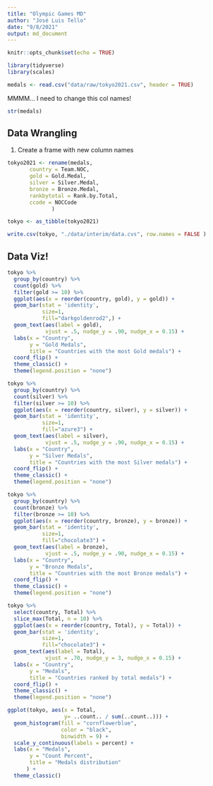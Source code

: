 ```yaml
---
title: "Olympic Games MD"
author: "José Luis Tello"
date: "9/8/2021"
output: md_document
---
```


```r
knitr::opts_chunk$set(echo = TRUE)
```


```r
library(tidyverse)
library(scales)
```


```r
medals <- read.csv("data/raw/tokyo2021.csv", header = TRUE)
```

MMMM... I need to change this col names!

```r
str(medals)
```

## Data Wrangling

1. Create a frame with new column names

```r
tokyo2021 <- rename(medals, 
       country = Team.NOC,
       gold = Gold.Medal,
       silver = Silver.Medal,
       bronze = Bronze.Medal,
       rankbytotal = Rank.by.Total,
       ccode = NOCCode
              )
```


```r
tokyo <- as_tibble(tokyo2021)
```

```r
write.csv(tokyo, "./data/interim/data.cvs", row.names = FALSE )
```


## Data Viz!

```r
tokyo %>% 
  group_by(country) %>% 
  count(gold) %>% 
  filter(gold >= 10) %>% 
  ggplot(aes(x = reorder(country, gold), y = gold)) +
  geom_bar(stat = 'identity', 
           size=1, 
           fill="darkgoldenrod2",) +
  geom_text(aes(label = gold),
            vjust = .5, nudge_y = .90, nudge_x = 0.15) +
  labs(x = "Country",
       y = "Gold Medals",
       title = "Countries with the most Gold medals") +
  coord_flip() +
  theme_classic() +
  theme(legend.position = "none")

```

```r
tokyo %>% 
  group_by(country) %>% 
  count(silver) %>% 
  filter(silver >= 10) %>% 
  ggplot(aes(x = reorder(country, silver), y = silver)) +
  geom_bar(stat = 'identity', 
           size=1,
           fill="azure3") +
  geom_text(aes(label = silver),
            vjust = .5, nudge_y = .90, nudge_x = 0.15) +
  labs(x = "Country",
       y = "Silver Medals",
       title = "Countries with the most Silver medals") +
  coord_flip() +
  theme_classic() +
  theme(legend.position = "none")
```


```r
tokyo %>% 
  group_by(country) %>% 
  count(bronze) %>% 
  filter(bronze >= 10) %>% 
  ggplot(aes(x = reorder(country, bronze), y = bronze)) +
  geom_bar(stat = 'identity', 
           size=1,
           fill="chocolate3") +
  geom_text(aes(label = bronze),
            vjust = .5, nudge_y = .90, nudge_x = 0.15) +
  labs(x = "Country",
       y = "Bronze Medals",
       title = "Countries with the most Bronze medals") +
  coord_flip() +
  theme_classic() +
  theme(legend.position = "none")
```



```r
tokyo %>% 
  select(country, Total) %>% 
  slice_max(Total, n = 10) %>% 
  ggplot(aes(x = reorder(country, Total), y = Total)) +
  geom_bar(stat = 'identity', 
           size=1,
           fill="chocolate3") +
  geom_text(aes(label = Total),
            vjust = .70, nudge_y = 3, nudge_x = 0.15) +
  labs(x = "Country",
       y = "Medals",
       title = "Countries ranked by total medals") +
  coord_flip() +
  theme_classic() +
  theme(legend.position = "none")
```


```r
ggplot(tokyo, aes(x = Total,
                  y= ..count.. / sum(..count..))) +
  geom_histogram(fill = "cornflowerblue",
                 color = "black",
                 binwidth = 9) +
  scale_y_continuous(labels = percent) +
  labs(x = "Medals",
       y = "Count Percent",
       title = "Medals distribution"
      ) +
  theme_classic() 
  
```